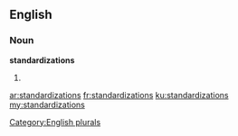 ==English==

===Noun===
'''standardizations'''

# {{plural of|standardization}}

[[Category:English plurals]]

[[ar:standardizations]]
[[fr:standardizations]]
[[ku:standardizations]]
[[my:standardizations]]